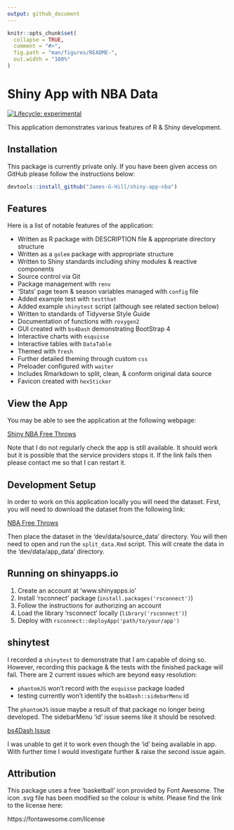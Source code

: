 ```yaml
---
output: github_document
---
```


<!-- README.md is generated from README.Rmd. Please edit that file -->

```r

knitr::opts_chunk$set(
  collapse = TRUE,
  comment = "#>",
  fig.path = "man/figures/README-",
  out.width = "100%"
)

```

# Shiny App with NBA Data

<!-- badges: start -->
[![Lifecycle: experimental](https://img.shields.io/badge/lifecycle-experimental-orange.svg)](https://lifecycle.r-lib.org/articles/stages.html#experimental)
<!-- badges: end -->

This application demonstrates various features of R & Shiny development.

## Installation

This package is currently private only.
If you have been given access on GitHub please follow the instructions below:

```r

devtools::install_github("James-G-Hill/shiny-app-nba")

```

## Features

Here is a list of notable features of the application:

- Written as R package with DESCRIPTION file & appropriate directory structure
- Written as a `golem` package with appropriate structure
- Written to Shiny standards including shiny modules & reactive components
- Source control via Git
- Package management with `renv`
- 'Stats' page team & season variables managed with `config` file
- Added example test with `testthat`
- Added example `shinytest` script (although see related section below)
- Written to standards of Tidyverse Style Guide
- Documentation of functions with `roxygen2`
- GUI created with `bs4Dash` demonstrating BootStrap 4
- Interactive charts with `esquisse`
- Interactive tables with `DataTable`
- Themed with `fresh`
- Further detailed theming through custom `css`
- Preloader configured with `waiter`
- Includes Rmarkdown to split, clean, & conform original data source
- Favicon created with `hexSticker`

## View the App

You may be able to see the application at the following webpage:

[Shiny NBA Free Throws](https://james-g-hill.shinyapps.io/shiny-app-nba/)

Note that I do not regularly check the app is still available.
It should work but it is possible that the service providers stops it.
If the link fails then please contact me so that I can restart it.

## Development Setup

In order to work on this application locally you will need the dataset.
First, you will need to download the dataset from the following link:

[NBA Free Throws](https://www.kaggle.com/sebastianmantey/nba-free-throws)

Then place the dataset in the 'dev/data/source_data' directory.
You will then need to open and run the `split_data.Rmd` script.
This will create the data in the 'dev/data/app_data' directory.

## Running on shinyapps.io

1. Create an account at 'www.shinyapps.io'
2. Install 'rsconnect' package (`install.packages('rsconnect')`)
3. Follow the instructions for authorizing an account
4. Load the library 'rsconnect' locally (`library('rsconnect')`)
5. Deploy with `rsconnect::deployApp('path/to/your/app')`

## shinytest

I recorded a `shinytest` to demonstrate that I am capable of doing so.
However, recording this package & the tests with the finished package will fail.
There are 2 current issues which are beyond easy resolution:

- `phantomJS` won't record with the `esquisse` package loaded
- testing currently won't identify the `bs4Dash::sidebarMenu` id

The `phantomJS` issue maybe a result of that package no longer being developed.
The sidebarMenu 'id' issue seems like it should be resolved:

[bs4Dash Issue](https://github.com/RinteRface/bs4Dash/issues/8)

I was unable to get it to work even though the 'id' being available in app.
With further time I would investigate further & raise the second issue again.

## Attribution

This package uses a free 'basketball' icon provided by Font Awesome.
The icon .svg file has been modified so the colour is white.
Please find the link to the license here:

https://fontawesome.com/license
